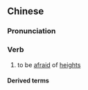 ==Chinese==
{{zh-forms}}

===Pronunciation===
{{zh-pron
|m=kǒnggāo
|c=hung2 gou1
|cat=v
}}

===Verb===
{{zh-verb}}

# to be [[afraid]] of [[heights]]

====Derived terms====
{{zh-der|恐高症}}